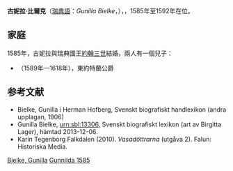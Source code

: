 {{Expand language|1=en|time=2021-01-04T13:35:06+00:00}}
{{No footnotes|time=2021-01-04T13:35:06+00:00}}
{{Infobox royalty|consort=yes
| name       = 古妮拉·比爾克
| succession = 瑞典王后
| image      = Gunilla Bielke, 1568-1597, drottning av Sverige - Nationalmuseum - 15102.tif
| reign      = 1585年2月15日 — 1592年11月17日
| birth_date = {{birth date|1568|6|25|df=y}}
| death_date = {{death date and age|1597|7|19|1568|6|25|df=y}}
| father     = 約翰·阿薩爾森·比爾克
| mother     = 瑪格麗塔·阿薩爾斯多塔·波謝
}}
'''古妮拉·比爾克'''（[[瑞典語|瑞典語]]：''Gunilla Bielke''，{{bd|1568年|6月25日|1597年|7月19日}}），{{le|瑞典王后|List of Swedish consorts}}，1585年至1592年在位。

== 家庭 ==
1585年，古妮拉與瑞典國王[[约翰三世_(瑞典)|約翰三世]]結婚，兩人有一個兒子：
* {{le|約翰 (東約特蘭公爵)|John, Duke of Östergötland|約翰}}（1589年—1618年），東約特蘭公爵

==参考文献==
* Bielke, Gunilla i Herman Hofberg, Svenskt biografiskt handlexikon (andra upplagan, 1906)
* Gunilla Bielke, urn:sbl:13306, Svenskt biografiskt lexikon (art av Birgitta Lager), hämtad 2013-12-06.
* Karin Tegenborg Falkdalen (2010). ''Vasadöttrarna'' (utgåva 2). Falun: Historiska Media. {{ISBN|978-91-85873-87-6}}

{{DEFAULTSORT:Gunilla Bielke}}
[[Category:瑞典貴族|Bielke, Gunilla]]
[[Category:瑞典王后|Gunnilda 1585]]